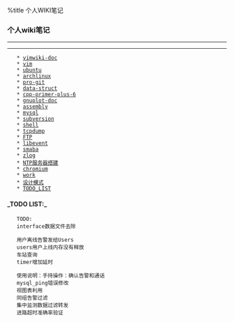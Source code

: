 %title 个人WIKI笔记


=== 个人wiki笔记 ===

----
----

	* [[vimwiki-doc]]
	* [[vim]]
	* [[ubuntu]]
	* [[archlinux]]
	* [[pro-git]]
	* [[data-struct]]
	* [[cpp-primer-plus-6]]
	* [[gnuplot-doc]]
	* [[assembly]]
	* [[mysql]]
	* [[subversion]]
	* [[shell]]
	* [[tcpdump]]
	* [[FTP]]
	* [[libevent]]
	* [[smaba]]
	* [[zlog]]
	* [[NTP服务器搭建]]
	* [[chromium]]
	* [[work]]
	* [[设计模式]]
	* [[TODO_LIST]]


==== _TODO LIST:_ ====
	
	
	TODO:
	interface数据文件去除
	
	用户离线告警发给Users
	users用户上线内存没有释放
	车站查询
	timer增加延时
	
	使用说明：手持操作：确认告警和通话
	mysql_ping错误修改
	视图表利用
	同组告警过滤
	集中监测数据过滤转发
	进路超时准确率验证
	
	
	
	
	

	
	
	
	
	
	
	
	
	
	
	
	
	
	
	
	
	
	
	
	
	
	
	
